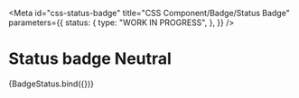 <!-- @license CC0-1.0 -->


<Meta
  id="css-status-badge"
  title="CSS Component/Badge/Status Badge"
  parameters={{
    status: {
      type: "WORK IN PROGRESS",
    },
  }}
/>

# Status badge Neutral

<Canvas>
  <Story
    name="--neutral"
    args={{
      status: "neutral",
      textContent: "neutral",
    }}
  >
    {BadgeStatus.bind({})}
  </Story>
</Canvas>
